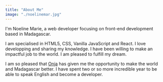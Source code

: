 ```yaml
---
title: "About Me"
image: "./noelinemar.jpg"
---
```


I'm Noeline Marie, a web developer focusing on front-end development based in Madagascar.

I am specialised in HTML5, CSS, Vanilla JavaScript and React. I love developping and sharing my knowledge. I have been willing to make an impactful job to the world. I am pleased to fulfill my dream.

I am so pleased that [Onja](https://onja.org/) has given me the opportunity to make the world and Madagascar better. I have spent two or so more incredible year to be able to speak English and become a developer.
